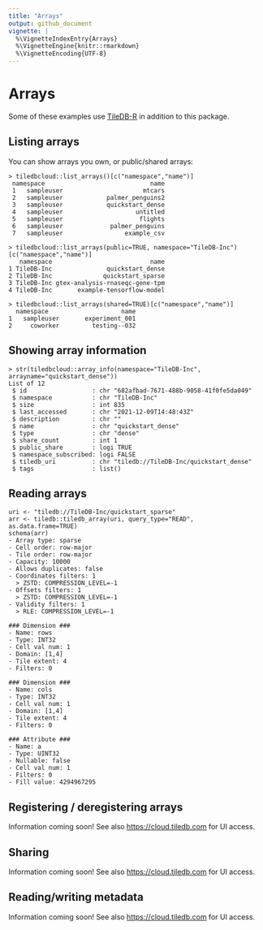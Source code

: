 ```yaml
---
title: "Arrays"
output: github_document
vignette: |
  %\VignetteIndexEntry{Arrays}
  %\VignetteEngine{knitr::rmarkdown}
  %\VignetteEncoding{UTF-8}
---
```


# Arrays

Some of these examples use [TileDB-R](https://github.com/TileDB-Inc/TileDB-R) in addition to this package.

## Listing arrays

You can show arrays you own, or public/shared arrays:

```
> tiledbcloud::list_arrays()[c("namespace","name")]
 namespace                             name
 1   sampleuser                      mtcars
 2   sampleuser            palmer_penguins2
 3   sampleuser            quickstart_dense
 4   sampleuser                    untitled
 5   sampleuser                     flights
 6   sampleuser             palmer_penguins
 7   sampleuser                 example_csv
```

```
> tiledbcloud::list_arrays(public=TRUE, namespace="TileDB-Inc")[c("namespace","name")]
   namespace                           name
1 TileDB-Inc               quickstart_dense
2 TileDB-Inc              quickstart_sparse
3 TileDB-Inc gtex-analysis-rnaseqc-gene-tpm
4 TileDB-Inc       example-tensorflow-model
```

```
> tiledbcloud::list_arrays(shared=TRUE)[c("namespace","name")]
  namespace                    name
1   sampleuser       experiment_001
2     coworker         testing--032
```

## Showing array information

```
> str(tiledbcloud::array_info(namespace="TileDB-Inc", arrayname="quickstart_dense"))
List of 12
 $ id                  : chr "682afbad-7671-488b-9058-41f0fe5da049"
 $ namespace           : chr "TileDB-Inc"
 $ size                : int 835
 $ last_accessed       : chr "2021-12-09T14:48:43Z"
 $ description         : chr ""
 $ name                : chr "quickstart_dense"
 $ type                : chr "dense"
 $ share_count         : int 1
 $ public_share        : logi TRUE
 $ namespace_subscribed: logi FALSE
 $ tiledb_uri          : chr "tiledb://TileDB-Inc/quickstart_dense"
 $ tags                : list()
```

## Reading arrays

```
uri <- "tiledb://TileDB-Inc/quickstart_sparse"
arr <- tiledb::tiledb_array(uri, query_type="READ", as.data.frame=TRUE)
schema(arr)
- Array type: sparse
- Cell order: row-major
- Tile order: row-major
- Capacity: 10000
- Allows duplicates: false
- Coordinates filters: 1
  > ZSTD: COMPRESSION_LEVEL=-1
- Offsets filters: 1
  > ZSTD: COMPRESSION_LEVEL=-1
- Validity filters: 1
  > RLE: COMPRESSION_LEVEL=-1

### Dimension ###
- Name: rows
- Type: INT32
- Cell val num: 1
- Domain: [1,4]
- Tile extent: 4
- Filters: 0

### Dimension ###
- Name: cols
- Type: INT32
- Cell val num: 1
- Domain: [1,4]
- Tile extent: 4
- Filters: 0

### Attribute ###
- Name: a
- Type: UINT32
- Nullable: false
- Cell val num: 1
- Filters: 0
- Fill value: 4294967295
```

## Registering / deregistering arrays

Information coming soon! See also [https://cloud.tiledb.com](https://cloud.tiledb.com) for UI access.

## Sharing

Information coming soon! See also [https://cloud.tiledb.com](https://cloud.tiledb.com) for UI access.

## Reading/writing metadata

Information coming soon! See also [https://cloud.tiledb.com](https://cloud.tiledb.com) for UI access.
